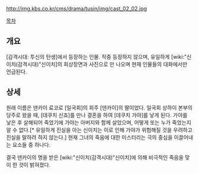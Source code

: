http://img.kbs.co.kr/cms/drama/tusin/img/cast_02_02.jpg

[[목차]]
== 개요 ==
[감격시대: 투신의 탄생]에서 등장하는 인물. 작중 등장하지 않으며, 유일하게 [wiki:"신이치(감격시대)"신이치]의 회상장면과 사진으로 만 나오며 현재 인물들의 대화에서만 언급된다.

== 상세 ==
원래 이름은 덴카이 료코로 [일국회]의 회주 [덴카이]의 딸이었다. 일국회 상하이 본부의 당주로 왔을 때, [데쿠치 신죠]를 만나 결혼을 하여 [데쿠치 가야]를 낳게 된다. 가야를 낳은 후 살해되어 죽었기에 가야는 아버지와 함께 살았으며, 어떻게 또는 누가 죽었는지 알 수 없다.[* 유일하게 진실을 아는 신이치는 이로 인해 가야가 위험해질 것을 우려하고 진실을 말하려 하지 않는다.] 현재 그녀의 죽음에 대한 미스터리는 극의 중심을 이끌어내는 요소들 중 하나다.

결국 덴카이의 명을 받은 [wiki:"신이치(감격시대)"신이치]에 의해  비극적인 죽음을 맞이 한 것이 밝혀졌다.

